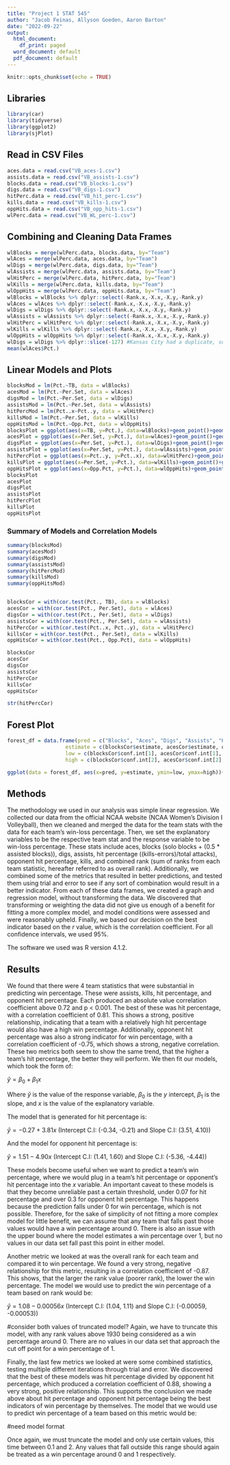 ```yaml
---
title: "Project 1 STAT 545"
author: "Jacob Feinas, Allyson Goeden, Aaron Barton"
date: "2022-09-22"
output:
  html_document:
    df_print: paged
  word_document: default
  pdf_document: default
---
```


```r
knitr::opts_chunk$set(echo = TRUE)
```

## Libraries
```r
library(car)
library(tidyverse)
library(ggplot2)
library(sjPlot)
```

## Read in CSV Files
```r
aces.data = read.csv("VB_aces-1.csv")
assists.data = read.csv("VB_assists-1.csv")
blocks.data = read.csv("VB_blocks-1.csv")
digs.data = read.csv("VB_digs-1.csv")
hitPerc.data = read.csv("VB_hit_perc-1.csv")
kills.data = read.csv("VB_kills-1.csv")
oppHits.data = read.csv("VB_opp_hits-1.csv")
wlPerc.data = read.csv("VB_WL_perc-1.csv")
```

## Combining and Cleaning Data Frames
```r
wlBlocks = merge(wlPerc.data, blocks.data, by="Team")
wlAces = merge(wlPerc.data, aces.data, by="Team")
wlDigs = merge(wlPerc.data, digs.data, by="Team")
wlAssists = merge(wlPerc.data, assists.data, by="Team")
wlHitPerc = merge(wlPerc.data, hitPerc.data, by="Team")
wlKills = merge(wlPerc.data, kills.data, by="Team")
wlOppHits = merge(wlPerc.data, oppHits.data, by="Team")
wlBlocks = wlBlocks %>% dplyr::select(-Rank.x,-X.x,-X.y,-Rank.y)
wlAces = wlAces %>% dplyr::select(-Rank.x,-X.x,-X.y,-Rank.y)
wlDigs = wlDigs %>% dplyr::select(-Rank.x,-X.x,-X.y,-Rank.y)
wlAssists = wlAssists %>% dplyr::select(-Rank.x,-X.x,-X.y,-Rank.y)
wlHitPerc = wlHitPerc %>% dplyr::select(-Rank.x,-X.x,-X.y,-Rank.y)
wlKills = wlKills %>% dplyr::select(-Rank.x,-X.x,-X.y,-Rank.y)
wlOppHits = wlOppHits %>% dplyr::select(-Rank.x,-X.x,-X.y,-Rank.y)
wlDigs = wlDigs %>% dplyr::slice(-127) #Kansas City had a duplicate, so the slice function deleted that extraneous row
mean(wlAces$Pct.)
```

## Linear Models and Plots
```r
blocksMod = lm(Pct.~TB, data = wlBlocks)
acesMod = lm(Pct.~Per.Set, data = wlAces)
digsMod = lm(Pct.~Per.Set, data = wlDigs)
assistsMod = lm(Pct.~Per.Set, data = wlAssists)
hitPercMod = lm(Pct..x~Pct..y, data = wlHitPerc)
killsMod = lm(Pct.~Per.Set, data = wlKills)
oppHitsMod = lm(Pct.~Opp.Pct, data = wlOppHits)
blocksPlot = ggplot(aes(x=TB, y=Pct.), data=wlBlocks)+geom_point()+geom_smooth(method = "lm")+ylab("Win Percentage")+xlab("Total Blocks")
acesPlot = ggplot(aes(x=Per.Set, y=Pct.), data=wlAces)+geom_point()+geom_smooth(method = "lm")+ylab("Win Percentage")+xlab("Aces per Set")
digsPlot = ggplot(aes(x=Per.Set, y=Pct.), data=wlDigs)+geom_point()+geom_smooth(method = "lm")+ylab("Win Percentage")+xlab("Digs per Set")
assistsPlot = ggplot(aes(x=Per.Set, y=Pct.), data=wlAssists)+geom_point()+geom_smooth(method = "lm")+ylab("Win Percentage")+xlab("Assists per Set")
hitPercPlot = ggplot(aes(x=Pct..y, y=Pct..x), data=wlHitPerc)+geom_point()+geom_smooth(method = "lm")+ylab("Win Percentage")+xlab("Hit Percentage ((Kills-Errors)/Total Attacks)")
killsPlot = ggplot(aes(x=Per.Set, y=Pct.), data=wlKills)+geom_point()+geom_smooth(method = "lm")+ylab("Win Percentage")+xlab("Kills per Set")
oppHitsPlot = ggplot(aes(x=Opp.Pct, y=Pct.), data=wlOppHits)+geom_point()+geom_smooth(method = "lm")+ylab("Win Percentage")+xlab("Opponent Hit Percentage ((Kills-Errors)/Total Attacks)")
blocksPlot
acesPlot
digsPlot
assistsPlot
hitPercPlot
killsPlot
oppHitsPlot
```
### Summary of Models and Correlation Models
```r
summary(blocksMod)
summary(acesMod)
summary(digsMod)
summary(assistsMod)
summary(hitPercMod)
summary(killsMod)
summary(oppHitsMod)


blocksCor = with(cor.test(Pct., TB), data = wlBlocks)
acesCor = with(cor.test(Pct., Per.Set), data = wlAces)
digsCor = with(cor.test(Pct., Per.Set), data = wlDigs)
assistsCor = with(cor.test(Pct., Per.Set), data = wlAssists)
hitPercCor = with(cor.test(Pct..x, Pct..y), data = wlHitPerc)
killsCor = with(cor.test(Pct., Per.Set), data = wlKills)
oppHitsCor = with(cor.test(Pct., Opp.Pct), data = wlOppHits)

blocksCor
acesCor
digsCor
assistsCor
hitPercCor
killsCor
oppHitsCor

str(hitPercCor)
```

## Forest Plot
```r
forest_df = data.frame(pred = c("Blocks", "Aces", "Digs", "Assists", "Hit %", "Kills", "Opp. Hit %", "Rank"),
                   estimate = c(blocksCor$estimate, acesCor$estimate, digsCor$estimate, assistsCor$estimate,  hitPercCor$estimate, killsCor$estimate, oppHitsCor$estimate, -0.872),
                   low = c(blocksCor$conf.int[1], acesCor$conf.int[1], digsCor$conf.int[1], assistsCor$conf.int[1], hitPercCor$conf.int[1], killsCor$conf.int[1], oppHitsCor$conf.int[1], -0.895),
                   high = c(blocksCor$conf.int[2], acesCor$conf.int[2], digsCor$conf.int[2], assistsCor$conf.int[2], hitPercCor$conf.int[2], killsCor$conf.int[2], oppHitsCor$conf.int[2], -0.843))

ggplot(data = forest_df, aes(x=pred, y=estimate, ymin=low, ymax=high))+geom_point()+ylim(-1,1)+ylab("Correlation")+xlab("Team Statistic")+ geom_errorbar(width=.05)+coord_flip()
```

## Methods
The methodology we used in our analysis was simple linear regression. We collected our data from the official NCAA website (NCAA Women's Division I Volleyball), then we cleaned and merged the data for the team stats with the data for each team's win-loss percentage. Then, we set the explanatory variables to be the respective team stat and the response variable to be win-loss percentage. These stats include aces, blocks (solo blocks + (0.5 * assisted blocks)), digs, assists, hit percentage ((kills-errors)/total attacks), opponent hit percentage, kills, and combined rank (sum of ranks from each team statistic, hereafter referred to as overall rank). Additionally, we combined some of the metrics that resulted in better predictions, and tested them using trial and error to see if any sort of combination would result in a better indicator. From each of these data frames, we created a graph and regression model, without transforming the data. We discovered that transforming or weighting the data did not give us enough of a benefit for fitting a more complex model, and model conditions were assessed and were reasonably upheld. Finally, we based our decision on the best indicator based on the $r$ value, which is the correlation coefficient. For all confidence intervals, we used 95%.

The software we used was R version 4.1.2.


## Results
We found that there were 4 team statistics that were substantial in predicting win percentage. These were assists, kills, hit percentage, and opponent hit percentage. Each produced an absolute value correlation coefficient above 0.72 and p < 0.001. The best of these was hit percentage, with a correlation coefficient of 0.81. This shows a strong, positive relationship, indicating that a team with a relatively high hit percentage would also have a high win percentage. Additionally, opponent hit percentage was also a strong indicator for win percentage, with a correlation coefficient of -0.75, which shows a strong, negative correlation. These two metrics both seem to show the same trend, that the higher a team's hit percentage, the better they will perform. We then fit our models, which took the form of:

$\widehat{y} = \beta_0 + \beta_1x$

Where $\widehat{y}$ is the value of the response variable, $\beta_0$ is the $y$ intercept, $\beta_1$ is the slope, and $x$ is the value of the explanatory variable.

The model that is generated for hit percentage is:

$\widehat{y} = -0.27 + 3.81x$ (Intercept C.I: (-0.34, -0.21) and Slope C.I: (3.51, 4.10))
  
And the model for opponent hit percentage is:

$\widehat{y} = 1.51 - 4.90x$ (Intercept C.I: (1.41, 1.60) and Slope C.I: (-5.36, -4.44))

These models become useful when we want to predict a team's win percentage, where we would plug in a team's hit percentage or opponent's hit percentage into the $x$ variable. An important caveat to these models is that they become unreliable past a certain threshold, under 0.07 for hit percentage and over 0.3 for opponent hit percentage. This happens because the prediction falls under 0 for win percentage, which is not possible. Therefore, for the sake of simplicity of not fitting a more complex model for little benefit, we can assume that any team that falls past those values would have a win percentage around 0. There is also an issue with the upper bound where the model estimates a win percentage over 1, but no values in our data set fall past this point in either model.

Another metric we looked at was the overall rank for each team and compared it to win percentage. We found a very strong, negative relationship for this metric, resulting in a correlation coefficient of -0.87. This shows, that the larger the rank value (poorer rank), the lower the win percentage. The model we would use to predict the win percentage of a team based on rank would be:

$\widehat{y} = 1.08 - 0.00056x$ (Intercept C.I: (1.04, 1.11) and Slope C.I: (-0.00059, -0.00053))

#consider both values of truncated model?
Again, we have to truncate this model, with any rank values above 1930 being considered as a win percentage around 0. There are no values in our data set that approach the cut off point for a win percentage of 1.

Finally, the last few metrics we looked at were some combined statistics, testing multiple different iterations through trial and error. We discovered that the best of these models was hit percentage divided by opponent hit percentage, which produced a correlation coefficient of 0.88, showing a very strong, positive relationship. This supports the conclusion we made above about hit percentage and opponent hit percentage being the best indicators of win percentage by themselves. The model that we would use to predict win percentage of a team based on this metric would be:

#need model format

Once again, we must truncate the model and only use certain values, this time between 0.1 and 2. Any values that fall outside this range should again be treated as a win percentage around 0 and 1 respectively.


